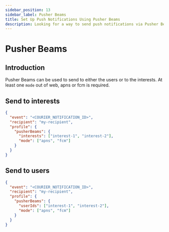 ```yaml
---
sidebar_position: 13
sidebar_label: Pusher Beams
title: Set Up Push Notifications Using Pusher Beams
description: Looking for a way to send push notifications via Pusher Beams? This step-by-step tutorial will show you how to integrate Pusher Beams the easy way.
---
```


# Pusher Beams

## Introduction

Pusher Beams can be used to send to either the users or to the interests. At least one `mode` out of web, apns or fcm is required.

## Send to interests

```json title=JSON
{
  "event": "<COURIER_NOTIFICATION_ID>",
  "recipient": "my-recipient",
  "profile": {
    "pusherBeams": {
      "interests": ["interest-1", "interest-2"],
      "mode": ["apns", "fcm"]
    }
  }
}
```

## Send to users

```json title=JSON
{
  "event": "<COURIER_NOTIFICATION_ID>",
  "recipient": "my-recipient",
  "profile": {
    "pusherBeams": {
      "userIds": ["interest-1", "interest-2"],
      "mode": ["apns", "fcm"]
    }
  }
}
```
